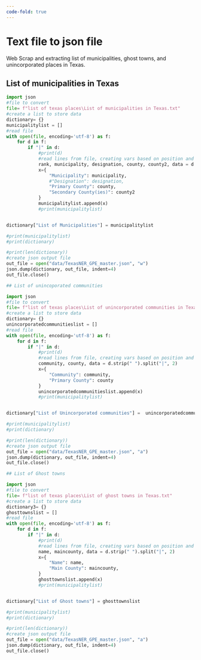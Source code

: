 ```yaml
---
code-fold: true
---
```


# Text file to json file

Web Scrap and extracting list of municipalities, ghost towns, and unincorporated places in Texas.

## List of municipalities in Texas
```python
import json
#file to convert
file= f"list of texas places\List of municipalities in Texas.txt"
#create a list to store data
dictionary= {}
municipalitylist = []
#read file
with open(file, encoding='utf-8') as f:
    for d in f:
        if "|" in d:
            #print(d)
            #read lines from file, creating vars based on position and indicator of info needed
            rank, municipality, designation, county, county2, data = d.strip(" ").split("|", 5)
            x={
                "Municipality": municipality,
                #"Designation": designation,
                "Primary County": county,
                "Secondary County(ies)": county2
            }
            municipalitylist.append(x)
            #print(municipalitylist)


dictionary["List of Municipalities"] = municipalitylist

#print(municipalitylist)
#print(dictionary)

#print(len(dictionary))
#create json output file
out_file = open("data/TexasNER_GPE_master.json", "w")
json.dump(dictionary, out_file, indent=4) 
out_file.close()

## List of unincoporated communities 

import json
#file to convert
file= f"list of texas places\List of unincorporated communities in Texas.txt"
#create a list to store data
dictionary= {}
unincorporatedcommunitieslist = []
#read file
with open(file, encoding='utf-8') as f:
    for d in f:
        if "|" in d:
            #print(d)
            #read lines from file, creating vars based on position and indicator of info needed
            community, county, data = d.strip(" ").split("|", 2)
            x={
                "Community": community,
                "Primary County": county
            }
            unincorporatedcommunitieslist.append(x)
            #print(municipalitylist)


dictionary["List of Unincorporated communities"] =  unincorporatedcommunitieslist

#print(municipalitylist)
#print(dictionary)

#print(len(dictionary))
#create json output file
out_file = open("data/TexasNER_GPE_master.json", "a")
json.dump(dictionary, out_file, indent=4) 
out_file.close()

## List of Ghost towns

import json
#file to convert
file= f"list of texas places\List of ghost towns in Texas.txt"
#create a list to store data
dictionary3= {}
ghosttownslist = []
#read file
with open(file, encoding='utf-8') as f:
    for d in f:
        if "|" in d:
            #print(d)
            #read lines from file, creating vars based on position and indicator of info needed
            name, maincounty, data = d.strip(" ").split("|", 2)
            x={
                "Name": name,
                "Main County": maincounty,
            }
            ghosttownslist.append(x)
            #print(municipalitylist)


dictionary["List of Ghost towns"] = ghosttownslist

#print(municipalitylist)
#print(dictionary)

#print(len(dictionary))
#create json output file
out_file = open("data/TexasNER_GPE_master.json", "a")
json.dump(dictionary, out_file, indent=4) 
out_file.close()
```